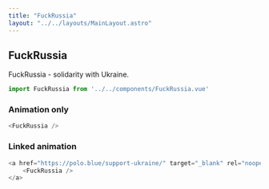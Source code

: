 ```yaml
---
title: "FuckRussia"
layout: "../../layouts/MainLayout.astro"
---
```


## FuckRussia

FuckRussia - solidarity with Ukraine.

```js
import FuckRussia from '../../components/FuckRussia.vue'
```
####

### Animation only

<div class="component-preview">
    <FuckRussia />
</div>

```js
<FuckRussia />
```


### Linked animation

<div class="component-preview">
    <a href="https://polo.blue/support-ukraine/" target="_blank" rel="noopener">
        <FuckRussia />
    </a>
</div>

```js
<a href="https://polo.blue/support-ukraine/" target="_blank" rel="noopener">
    <FuckRussia />
</a>
```
